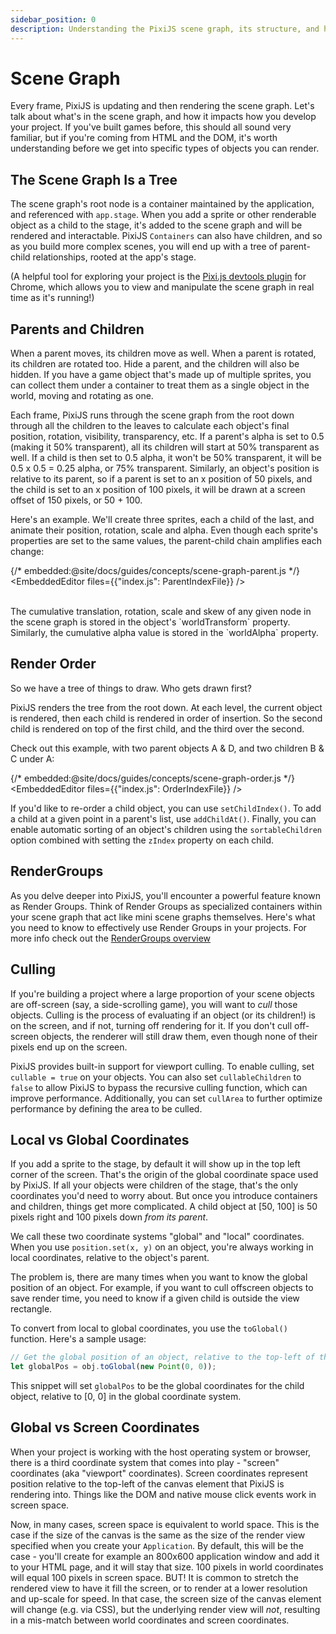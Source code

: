 ```yaml
---
sidebar_position: 0
description: Understanding the PixiJS scene graph, its structure, and how to manage parent-child relationships, render order, and culling for optimal performance.
---
```



# Scene Graph

Every frame, PixiJS is updating and then rendering the scene graph. Let's talk about what's in the scene graph, and how it impacts how you develop your project. If you've built games before, this should all sound very familiar, but if you're coming from HTML and the DOM, it's worth understanding before we get into specific types of objects you can render.

## The Scene Graph Is a Tree

The scene graph's root node is a container maintained by the application, and referenced with `app.stage`. When you add a sprite or other renderable object as a child to the stage, it's added to the scene graph and will be rendered and interactable. PixiJS `Containers` can also have children, and so as you build more complex scenes, you will end up with a tree of parent-child relationships, rooted at the app's stage.

(A helpful tool for exploring your project is the [Pixi.js devtools plugin](https://chrome.google.com/webstore/detail/pixijs-devtools/aamddddknhcagpehecnhphigffljadon) for Chrome, which allows you to view and manipulate the scene graph in real time as it's running!)

## Parents and Children

When a parent moves, its children move as well. When a parent is rotated, its children are rotated too. Hide a parent, and the children will also be hidden. If you have a game object that's made up of multiple sprites, you can collect them under a container to treat them as a single object in the world, moving and rotating as one.

Each frame, PixiJS runs through the scene graph from the root down through all the children to the leaves to calculate each object's final position, rotation, visibility, transparency, etc. If a parent's alpha is set to 0.5 (making it 50% transparent), all its children will start at 50% transparent as well. If a child is then set to 0.5 alpha, it won't be 50% transparent, it will be 0.5 x 0.5 = 0.25 alpha, or 75% transparent. Similarly, an object's position is relative to its parent, so if a parent is set to an x position of 50 pixels, and the child is set to an x position of 100 pixels, it will be drawn at a screen offset of 150 pixels, or 50 + 100.

Here's an example. We'll create three sprites, each a child of the last, and animate their position, rotation, scale and alpha. Even though each sprite's properties are set to the same values, the parent-child chain amplifies each change:

{/* embedded:@site/docs/guides/concepts/scene-graph-parent.js */}
<EmbeddedEditor files={{"index.js": ParentIndexFile}} />

<br />
The cumulative translation, rotation, scale and skew of any given node in the scene graph is stored in the object's
`worldTransform` property. Similarly, the cumulative alpha value is stored in the `worldAlpha` property.

## Render Order

So we have a tree of things to draw. Who gets drawn first?

PixiJS renders the tree from the root down. At each level, the current object is rendered, then each child is rendered in order of insertion. So the second child is rendered on top of the first child, and the third over the second.

Check out this example, with two parent objects A & D, and two children B & C under A:

{/* embedded:@site/docs/guides/concepts/scene-graph-order.js */}
<EmbeddedEditor files={{"index.js": OrderIndexFile}} />
<br/>

If you'd like to re-order a child object, you can use `setChildIndex()`. To add a child at a given point in a parent's list, use `addChildAt()`. Finally, you can enable automatic sorting of an object's children using the `sortableChildren` option combined with setting the `zIndex` property on each child.

## RenderGroups

As you delve deeper into PixiJS, you'll encounter a powerful feature known as Render Groups. Think of Render Groups as specialized containers within your scene graph that act like mini scene graphs themselves. Here's what you need to know to effectively use Render Groups in your projects. For more info check out the [RenderGroups overview](./render-groups.md)

## Culling

If you're building a project where a large proportion of your scene objects are off-screen (say, a side-scrolling game), you will want to _cull_ those objects. Culling is the process of evaluating if an object (or its children!) is on the screen, and if not, turning off rendering for it. If you don't cull off-screen objects, the renderer will still draw them, even though none of their pixels end up on the screen.

PixiJS provides built-in support for viewport culling. To enable culling, set `cullable = true` on your objects. You can also set `cullableChildren` to `false` to allow PixiJS to bypass the recursive culling function, which can improve performance. Additionally, you can set `cullArea` to further optimize performance by defining the area to be culled.

## Local vs Global Coordinates

If you add a sprite to the stage, by default it will show up in the top left corner of the screen. That's the origin of the global coordinate space used by PixiJS. If all your objects were children of the stage, that's the only coordinates you'd need to worry about. But once you introduce containers and children, things get more complicated. A child object at [50, 100] is 50 pixels right and 100 pixels down _from its parent_.

We call these two coordinate systems "global" and "local" coordinates. When you use `position.set(x, y)` on an object, you're always working in local coordinates, relative to the object's parent.

The problem is, there are many times when you want to know the global position of an object. For example, if you want to cull offscreen objects to save render time, you need to know if a given child is outside the view rectangle.

To convert from local to global coordinates, you use the `toGlobal()` function. Here's a sample usage:

```javascript
// Get the global position of an object, relative to the top-left of the screen
let globalPos = obj.toGlobal(new Point(0, 0));
```

This snippet will set `globalPos` to be the global coordinates for the child object, relative to [0, 0] in the global coordinate system.

## Global vs Screen Coordinates

When your project is working with the host operating system or browser, there is a third coordinate system that comes into play - "screen" coordinates (aka "viewport" coordinates). Screen coordinates represent position relative to the top-left of the canvas element that PixiJS is rendering into. Things like the DOM and native mouse click events work in screen space.

Now, in many cases, screen space is equivalent to world space. This is the case if the size of the canvas is the same as the size of the render view specified when you create your `Application`. By default, this will be the case - you'll create for example an 800x600 application window and add it to your HTML page, and it will stay that size. 100 pixels in world coordinates will equal 100 pixels in screen space. BUT! It is common to stretch the rendered view to have it fill the screen, or to render at a lower resolution and up-scale for speed. In that case, the screen size of the canvas element will change (e.g. via CSS), but the underlying render view will _not_, resulting in a mis-match between world coordinates and screen coordinates.
